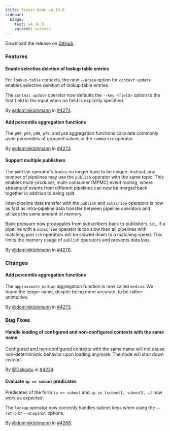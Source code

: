 ```yaml
---
title: Tenzir Node v4.16.0
sidebar:
  badge:
    text: v4.16.0
    variant: success
---
```


Download the release on [GitHub](https://github.com/tenzir/tenzir/releases/tag/v4.16.0).

### Features

#### Enable selective deletion of lookup table entries

For `lookup-table` contexts, the new `--erase` option for `context update`
enables selective deletion of lookup table entries.

The `context update` operator now defaults the `--key <field>` option to the
first field in the input when no field is explicitly specified.

By [@dominiklohmann](https://github.com/dominiklohmann) in [#4274](https://github.com/tenzir/tenzir/pull/4274).

#### Add percentile aggregation functions

The `p99`, `p95`, `p90`, `p75`, and `p50` aggregation functions calculate
commonly used percentiles of grouped values in the `summarize` operator.

By [@dominiklohmann](https://github.com/dominiklohmann) in [#4273](https://github.com/tenzir/tenzir/pull/4273).

#### Support multiple publishers

The `publish` operator's topics no longer have to be unique. Instead, any number
of pipelines may use the `publish` operator with the same topic. This enables
multi-producer, multi-consumer (MPMC) event routing, where streams of events
from different pipelines can now be merged back together in addition to being
split.

Inter-pipeline data transfer with the `publish` and `subscribe` operators is now
as fast as intra-pipeline data transfer between pipeline operators and utilizes
the same amount of memory.

Back pressure now propagates from subscribers back to publishers, i.e., if a
pipeline with a `subscribe` operator is too slow then all pipelines with
matching `publish` operators will be slowed down to a matching speed. This
limits the memory usage of `publish` operators and prevents data loss.

By [@dominiklohmann](https://github.com/dominiklohmann) in [#4270](https://github.com/tenzir/tenzir/pull/4270).

### Changes

#### Add percentile aggregation functions

The `approximate_median` aggregation function is now called `median`. We found
the longer name, despite being more accurate, to be rather unintuitive.

By [@dominiklohmann](https://github.com/dominiklohmann) in [#4273](https://github.com/tenzir/tenzir/pull/4273).

### Bug Fixes

#### Handle loading of configured and non-configured contexts with the same name

Configured and non-configured contexts with the same name will not cause
non-deterministic behavior upon loading anymore. The node will shut down
instead.

By [@Dakostu](https://github.com/Dakostu) in [#4224](https://github.com/tenzir/tenzir/pull/4224).

#### Evaluate `ip == subnet` predicates

Predicates of the form `ip == subnet` and `ip in [subnet1, subnet2, …]` now
work as expected.

The `lookup` operator now correctly handles subnet keys when using the `--retro`
or `--snapshot` options.

By [@dominiklohmann](https://github.com/dominiklohmann) in [#4268](https://github.com/tenzir/tenzir/pull/4268).
